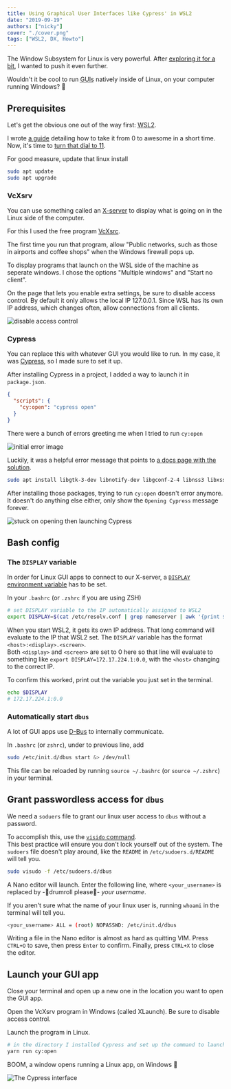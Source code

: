 ```yaml
---
title: Using Graphical User Interfaces like Cypress' in WSL2
date: "2019-09-19"
authors: ["nicky"]
cover: "./cover.png"
tags: ["WSL2, DX, Howto"]
---
```


The Window Subsystem for Linux is very powerful.
After [exploring it for a bit](/blog/linux-on-windows-wsl2-zsh-docker/), I wanted to push it even further.

Wouldn't it be cool to run <abbr title="Graphical User Interfaces">GUIs</abbr> natively inside of Linux, on your computer running Windows? 🤯

<Tweet tweetLink="NMeuleman/status/1173619206358753282" theme="dark" />

## Prerequisites

Let's get the obvious one out of the way first: <abbr title="Window Subsystem for Linux, version 2">WSL2</abbr>.

I wrote [a guide](/blog/linux-on-windows-wsl2-zsh-docker) detailing how to take it from 0 to awesome in a short time.
Now, it's time to [turn that dial to 11](https://youtu.be/4xgx4k83zzc).

For good measure, update that linux install

```bash
sudo apt update
sudo apt upgrade
```

### VcXsrv

You can use something called an [X-server](https://en.wikipedia.org/wiki/X.Org_Server) to display what is going on in the Linux side of the computer.

For this I used the free program [VcXsrc](https://sourceforge.net/projects/vcxsrv/).

The first time you run that program, allow "Public networks, such as those in airports and coffee shops" when the Windows firewall pops up.

To display programs that launch on the WSL side of the machine as seperate windows. I chose the options "Multiple windows" and "Start no client".

On the page that lets you enable extra settings, be sure to disable access control.
By default it only allows the local IP 127.0.0.1.
Since WSL has its own IP address, which changes often, allow connections from all clients.

![disable access control](disable-access-control.png)

### Cypress

You can replace this with whatever GUI you would like to run.
In my case, it was [Cypress](https://www.cypress.io/), so I made sure to set it up.

After installing Cypress in a project, I added a way to launch it in `package.json`.

```json
{
  "scripts": {
    "cy:open": "cypress open"
  }
}
```

There were a bunch of errors greeting me when I tried to run `cy:open`

![initial error image](initial-error.png)

Luckily, it was a helpful error message that points to [a docs page with the solution](https://on.cypress.io/required-dependencies).

```bash
sudo apt install libgtk-3-dev libnotify-dev libgconf-2-4 libnss3 libxss1 libasound2
```

After installing those packages, trying to run `cy:open` doesn't error anymore.
It doesn't do anything else either, only show the `Opening Cypress` message forever.

![stuck on opening then launching Cypress](stuck-on-opening.png)

## Bash config

### The `DISPLAY` variable

In order for Linux GUI apps to connect to our X-server, a [`DISPLAY` environment variable](https://askubuntu.com/questions/432255/what-is-the-display-environment-variable) has to be set.

In your `.bashrc` (or `.zshrc` if you are using ZSH)

```bash
# set DISPLAY variable to the IP automatically assigned to WSL2
export DISPLAY=$(cat /etc/resolv.conf | grep nameserver | awk '{print $2; exit;}'):0.0
```

When you start WSL2, it gets its own IP address.
That long command will evaluate to the IP that WSL2 set.
The `DISPLAY` variable has the format `<host>:<display>.<screen>`.  
Both `<display>` and `<screen>` are set to 0 here so that line will evaluate to something like `export DISPLAY=172.17.224.1:0.0`, with the `<host>` changing to the correct IP.

To confirm this worked, print out the variable you just set in the terminal.

```bash
echo $DISPLAY
# 172.17.224.1:0.0
```

### Automatically start `dbus`

A lot of GUI apps use [D-Bus](https://en.wikipedia.org/wiki/D-Bus) to internally communicate.

In `.bashrc` (or `zshrc`), under to previous line, add

```bash
sudo /etc/init.d/dbus start &> /dev/null
```

<Aside variant="info">

This file can be reloaded by running `source ~/.bashrc` (or `source ~/.zshrc`) in your terminal.

</Aside>

## Grant passwordless access for `dbus`

We need a `soduers` file to grant our linux user access to `dbus` without a password.

To accomplish this, use the [`visido` command](http://manpages.ubuntu.com/manpages/precise/en/man8/visudo.8.html).  
This best practice will ensure you don't lock yourself out of the system. The `sudoers` file doesn't play around, like the `README` in `/etc/sudoers.d/README` will tell you.

```bash
sudo visudo -f /etc/sudoers.d/dbus
```

A Nano editor will launch. Enter the following line, where `<your_username>` is replaced by -🥁drumroll please🥁- _your username_.

If you aren't sure what the name of your linux user is, running `whoami` in the terminal will tell you.

```bash
<your_username> ALL = (root) NOPASSWD: /etc/init.d/dbus
```

Writing a file in the Nano editor is almost as hard as quitting VIM.
Press `CTRL+O` to save, then press `Enter` to confirm. Finally, press `CTRL+X` to close the editor.

## Launch your GUI app

Close your terminal and open up a new one in the location you want to open the GUI app.

Open the VcXsrv program in Windows (called XLaunch).
Be sure to disable access control.

Launch the program in Linux.

```bash
# in the directory I installed Cypress and set up the command to launch it
yarn run cy:open
```

<Aside variant="success">

BOOM, a window opens running a Linux app, on Windows 🎉

</Aside>

![The Cypress interface](cover.png)
